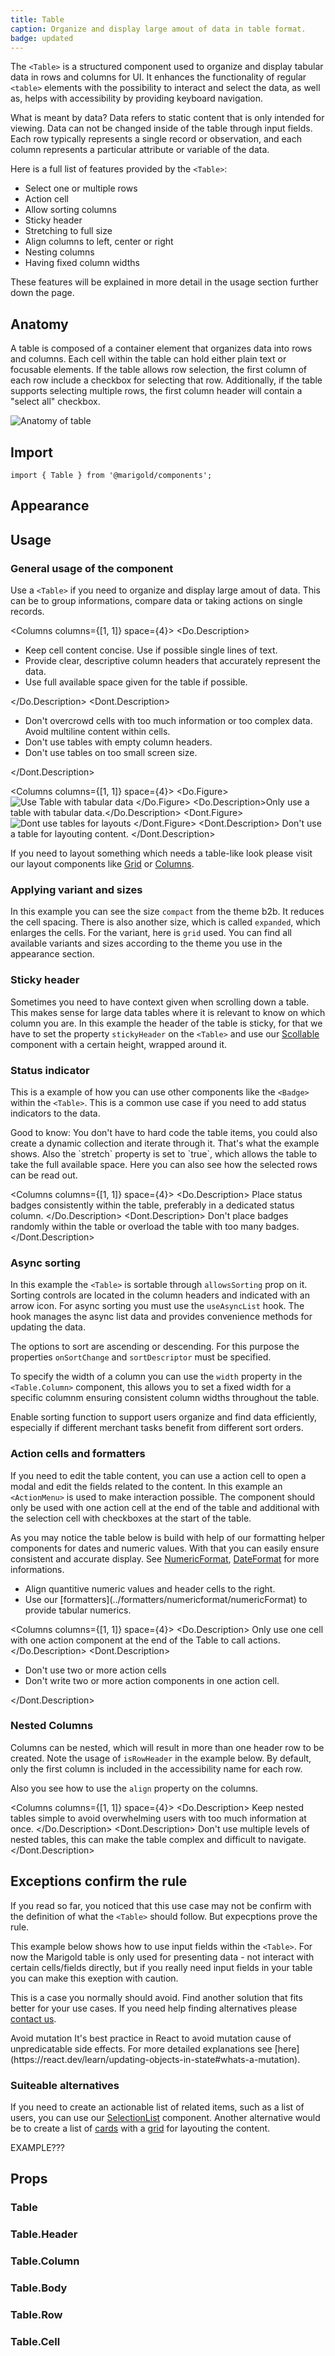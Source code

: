 ```yaml
---
title: Table
caption: Organize and display large amout of data in table format.
badge: updated
---
```


The `<Table>` is a structured component used to organize and display tabular data in rows and columns for UI. It enhances the functionality of regular `<table>` elements with the possibility to interact and select the data, as well as, helps with accessibility by providing keyboard navigation.

<SectionMessage>
  <SectionMessage.Title>What is meant by data?</SectionMessage.Title>
  <SectionMessage.Content>
    Data refers to static content that is only intended for viewing. Data can
    not be changed inside of the table through input fields. Each row typically
    represents a single record or observation, and each column represents a
    particular attribute or variable of the data.
  </SectionMessage.Content>
</SectionMessage>

Here is a full list of features provided by the `<Table>`:

- Select one or multiple rows
- Action cell
- Allow sorting columns
- Sticky header
- Stretching to full size
- Align columns to left, center or right
- Nesting columns
- Having fixed column widths

These features will be explained in more detail in the usage section further down the page.

## Anatomy

A table is composed of a container element that organizes data into rows and columns. Each cell within the table can hold either plain text or focusable elements. If the table allows row selection, the first column of each row include a checkbox for selecting that row. Additionally, if the table supports selecting multiple rows, the first column header will contain a "select all" checkbox.

<Image
  src="/table-anatomy.jpg"
  alt="Anatomy of table"
  width={800}
  height={550}
  className="mx-auto block"
/>

## Import

```tsx
import { Table } from '@marigold/components';
```

## Appearance

<AppearanceTable component={title} />

## Usage

### General usage of the component

Use a `<Table>` if you need to organize and display large amout of data. This can be to group informations, compare data or taking actions on single records.

<Columns columns={[1, 1]} space={4}>
  <Do>
    <Do.Description>
      <ul>
        <li>
          Keep cell content concise. Use if possible single lines of text.
        </li>
        <li>
          Provide clear, descriptive column headers that accurately represent
          the data.
        </li>
        <li>Use full available space given for the table if possible.</li>
      </ul>
    </Do.Description>
  </Do>
  <Dont>
    <Dont.Description>
      <ul>
        <li>
          Don't overcrowd cells with too much information or too complex data.
          Avoid multiline content within cells.
        </li>
        <li>Don't use tables with empty column headers.</li>
        <li>Don't use tables on too small screen size.</li>
      </ul>
    </Dont.Description>
  </Dont>
</Columns>

<Columns columns={[1, 1]} space={4}>
  <Do>
    <Do.Figure>
      <Image
        width={700}
        height={700}
        unoptimized
        src="/table-do-content.jpg"
        alt="Use Table with tabular data"
      />
    </Do.Figure>
    <Do.Description>Only use a table with tabular data.</Do.Description>
  </Do>
  <Dont>
    <Dont.Figure>
      <Image
        width={700}
        height={700}
        unoptimized
        src="/table-dont-content.jpg"
        alt="Dont use tables for layouts"
      />
    </Dont.Figure>
    <Dont.Description>
      Don't use a table for layouting content.
    </Dont.Description>
  </Dont>
</Columns>

If you need to layout something which needs a table-like look please visit our layout components like [Grid](/components/layout/grid) or [Columns](/components/layout/columns).

### Applying variant and sizes

In this example you can see the size `compact` from the theme b2b. It reduces the cell spacing. There is also another size, which is called `expanded`, which enlarges the cells.
For the variant, here is `grid` used. You can find all available variants and sizes according to the theme you use in the appearance section.

### Sticky header

Sometimes you need to have context given when scrolling down a table. This makes sense for large data tables where it is relevant to know on which column you are.
In this example the header of the table is sticky, for that we have to set the property `stickyHeader` on the `<Table>` and use our [Scollable](../layout/scrollable) component with a certain height, wrapped around it.

<ComponentDemo file="./table-fixed-header.demo.tsx" disableLabelWidth="true" />

### Status indicator

This is a example of how you can use other components like the `<Badge>` within the `<Table>`. This is a common use case if you need to add status indicators to the data.

<SectionMessage>
  <SectionMessage.Title>Good to know:</SectionMessage.Title>
  <SectionMessage.Content>
    You don't have to hard code the table items, you could also create a dynamic
    collection and iterate through it. That's what the example shows. Also the
    `stretch` property is set to `true`, which allows the table to take the full
    available space. Here you can also see how the selected rows can be read
    out.
  </SectionMessage.Content>
</SectionMessage>

<ComponentDemo file="./table-badge.demo.tsx" disableLabelWidth="true" />

<Columns columns={[1, 1]} space={4}>
  <Do>
    <Do.Description>
      Place status badges consistently within the table, preferably in a
      dedicated status column.
    </Do.Description>
  </Do>
  <Dont>
    <Dont.Description>
      Don't place badges randomly within the table or overload the table with
      too many badges.
    </Dont.Description>
  </Dont>
</Columns>

### Async sorting

In this example the `<Table>` is sortable through `allowsSorting` prop on it. Sorting controls are located in the column headers and indicated with an arrow icon.
For async sorting you must use the `useAsyncList` hook. The hook manages the async list data and provides convenience methods for updating the data.

The options to sort are ascending or descending. For this purpose the properties `onSortChange` and `sortDescriptor` must be specified.

To specify the width of a column you can use the `width` property in the `<Table.Column>` component, this allows you to set a fixed width for a specific columnm ensuring consistent column widths throughout the table.

<Do>
  <Do.Description>
    Enable sorting function to support users organize and find data efficiently,
    especially if different merchant tasks benefit from different sort orders.
  </Do.Description>
</Do>

<ComponentDemo file="./table-async.demo.tsx" disableLabelWidth="true" />

### Action cells and formatters

If you need to edit the table content, you can use a action cell to open a modal and edit the fields related to the content. In this example an `<ActionMenu>` is used to make interaction possible. The component should only be used with one action cell at the end of the table and additional with the selection cell with checkboxes at the start of the table.

As you may notice the table below is build with help of our formatting helper components for dates and numeric values. With that you can easily ensure consistent and accurate display. See [NumericFormat](../formatters/numericformat/numericFormat), [DateFormat](../formatters/dateformat/dateFormat) for more informations.

<Do>
  <Do.Description>
    <ul>
      <li>Align quantitive numeric values and header cells to the right.</li>
      <li>
        Use our [formatters](../formatters/numericformat/numericFormat) to
        provide tabular numerics.
      </li>
    </ul>
  </Do.Description>
</Do>

<ComponentDemo file="./table-action.demo.tsx" disableLabelWidth="true" />

<Columns columns={[1, 1]} space={4}>
  <Do>
    <Do.Description>
      Only use one cell with one action component at the end of the Table to
      call actions.
    </Do.Description>
  </Do>
  <Dont>
    <Dont.Description>
      <ul>
        <li>Don't use two or more action cells</li>
        <li>Don't write two or more action components in one action cell.</li>
      </ul>
    </Dont.Description>
  </Dont>
</Columns>

### Nested Columns

Columns can be nested, which will result in more than one header row to be created. Note the usage of `isRowHeader` in the example below. By default, only the first column is included in the accessibility name for each row.

Also you see how to use the `align` property on the columns.

<ComponentDemo file="./table-nested.demo.tsx" disableLabelWidth="true" />

<Columns columns={[1, 1]} space={4}>
  <Do>
    <Do.Description>
      Keep nested tables simple to avoid overwhelming users with too much
      information at once.
    </Do.Description>
  </Do>
  <Dont>
    <Dont.Description>
      Don't use multiple levels of nested tables, this can make the table
      complex and difficult to navigate.
    </Dont.Description>
  </Dont>
</Columns>

## Exceptions confirm the rule

If you read so far, you noticed that this use case may not be confirm with the definition of what the `<Table>` should follow. But expecptions prove the rule.

This example below shows how to use input fields within the `<Table>`. For now the Marigold table is only used for presenting data - not interact with certain cells/fields directly, but if you really need input fields in your table you can make this exeption with caution.

This is a case you normally should avoid. Find another solution that fits better for your use cases. If you need help finding alternatives please [contact us](../introduction/get-in-touch).

<SectionMessage variant="warning">
  <SectionMessage.Title>Avoid mutation</SectionMessage.Title>
  <SectionMessage.Content>
    It's best practice in React to avoid mutation cause of unpredicatable side
    effects. For more detailed explanations see
    [here](https://react.dev/learn/updating-objects-in-state#whats-a-mutation).
  </SectionMessage.Content>
</SectionMessage>

<p />

<ComponentDemo file="./table-input.demo.tsx" disableLabelWidth="true" />

### Suiteable alternatives

If you need to create an actionable list of related items, such as a list of users, you can use our [SelectionList](/components/collection/selectlist) component. Another alternative would be to create a list of [cards](/components/content/card) with a [grid](/components/layout/grid) for layouting the content.

EXAMPLE???

## Props

### Table

<PropsTable component={title} />

### Table.Header

<PropsTable component="TableHeader" />

### Table.Column

<PropsTable component="TableColumnHeader" />

### Table.Body

<PropsTable component="TableBody" />

### Table.Row

<PropsTable component="TableRow" />

### Table.Cell

<PropsTable component="TableCell" />
